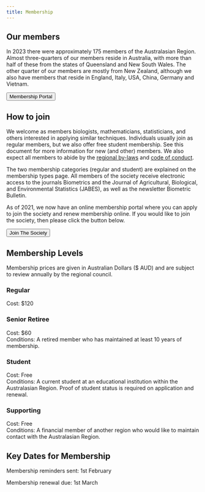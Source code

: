 ```yaml
---
title: Membership
---
```


## Our members

In 2023 there were approximately 175 members of the Australasian Region. Almost three-quarters of our members reside in Australia, with more than half of these from the states of Queensland and New South Wales. The other quarter of our members are mostly from New Zealand, although we also have members that reside in England, Italy, USA, China, Germany and Vietnam.

<div class="center">
<a href="https://ibsar.wildapricot.org/">
<button type="button" class="btn btn-primary">Membership Portal</button>
</a>
</div>



## How to join

We welcome as members biologists, mathematicians, statisticians, and others interested in applying similar techniques. Individuals usually join as regular members, but we also offer free student membership. See this document for more information for new (and other) members. We also expect all members to abide by the [regional by-laws](/docs/IBS-Australasian-Region-by-laws-since-December-1995.pdf) and [code of conduct](/docs/IBS-AR-Code-of-Conduct.pdf).

The two membership categories (regular and student) are explained on the membership types page. All members of the society receive electronic access to the journals Biometrics and the Journal of Agricultural, Biological, and Environmental Statistics (JABES), as well as the newsletter Biometric Bulletin.

As of 2021, we now have an online membership portal where you can apply to join the society and renew membership online. If you would like to join the society, then please click the button below.

<div class="center">
<a href="https://ibsar.wildapricot.org/join-us">
<button type="button" class="btn btn-primary">Join The Society</button>
</a>
</div>


## Membership Levels

Membership prices are given in Australian Dollars ($ AUD) and are subject to review annually by the regional council.

### Regular

Cost: $120  
<!-- Conditions: -->

### Senior Retiree

Cost: $60  
Conditions: A retired member who has maintained at least 10 years of membership.

### Student

Cost: Free  
Conditions: A current student at an educational institution within the Australasian Region.  Proof of student status is required on application and renewal.

### Supporting

Cost: Free  
Conditions: A financial member of another region who would like to maintain  contact with the Australasian Region.


## Key Dates for Membership

Membership reminders sent: 1st February

Membership renewal due: 1st March


